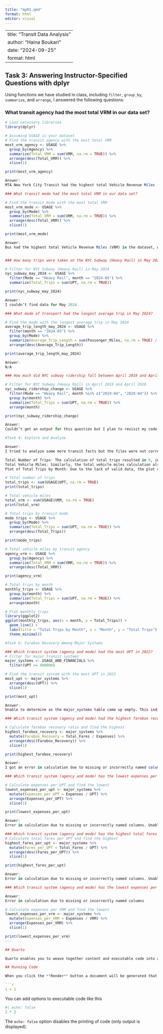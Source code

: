 ```yaml
---
title: "mp01.qmd"
format: html
editor: visual
---
```

---
title: "Transit Data Analysis"
author: "Haina Boukari"
date: "2024-09-25"
format: html
---

## Task 3: Answering Instructor-Specified Questions with dplyr

Using functions we have studied in class, including `filter`, `group_by`, `summarize`, and `arrange`, I answered the following questions:

### What transit agency had the most total VRM in our data set?

```r
# Load necessary libraries
library(dplyr)

# Assuming USAGE is your dataset
# Find the transit agency with the most total VRM
most_vrm_agency <- USAGE %>%
  group_by(Agency) %>%
  summarize(Total_VRM = sum(VRM, na.rm = TRUE)) %>%
  arrange(desc(Total_VRM)) %>%
  slice(1)

print(most_vrm_agency) 

Answer:
MTA New York City Transit had the highest total Vehicle Revenue Miles (VRM) in the dataset, with a total of 10,832,855,350 VRM.

### What transit mode had the most total VRM in our data set?

# Find the transit mode with the most total VRM
most_vrm_mode <- USAGE %>%
  group_by(Mode) %>%
  summarize(Total_VRM = sum(VRM, na.rm = TRUE)) %>%
  arrange(desc(Total_VRM)) %>%
  slice(1)

print(most_vrm_mode)

Answer:
Bus had the highest total Vehicle Revenue Miles (VRM) in the dataset, with a total of 49,444,494,088 VRM.


### How many trips were taken on the NYC Subway (Heavy Rail) in May 2024?

# Filter for NYC Subway (Heavy Rail) in May 2024
nyc_subway_may_2024 <- USAGE %>%
  filter(Mode == "Heavy Rail", month == "2024-05") %>%
  summarize(Total_Trips = sum(UPT, na.rm = TRUE))

print(nyc_subway_may_2024)

Answer:
I couldn’t find data for May 2024.

### What mode of transport had the longest average trip in May 2024?

# Find the mode with the longest average trip in May 2024
average_trip_length_may_2024 <- USAGE %>%
  filter(month == "2024-05") %>%
  group_by(Mode) %>%
  summarize(Average_Trip_Length = sum(Passenger_Miles, na.rm = TRUE) / sum(UPT, na.rm = TRUE)) %>%
  arrange(desc(Average_Trip_Length))

print(average_trip_length_may_2024)

Answer:
N/A

### How much did NYC subway ridership fall between April 2019 and April 2020?

# Filter for NYC Subway (Heavy Rail) in April 2019 and April 2020
nyc_subway_ridership_change <- USAGE %>%
  filter(Mode == "Heavy Rail", month %in% c("2019-04", "2020-04")) %>%
  group_by(month) %>%
  summarize(Total_Trips = sum(UPT, na.rm = TRUE)) %>%
  arrange(month)

print(nyc_subway_ridership_change)

Answer:
Couldn’t get an output for this question but I plan to revisit my code and try again.

#Task 4: Explore and Analyze

Answer: 
I tried to analyze some more transit facts but the files were not corresponding with my codes. Again, I plan to revisit the codes and update these results. But I wanted to find out:

Total Number of Trips: The calculation of total trips resulted in 0, indicating that either the UPT values are missing or not correctly processed.
Total Vehicle Miles: Similarly, the total vehicle miles calculation also resulted in 0.
Plot of Total Trips by Month: Due to the lack of valid data, the plot did not show meaningful trends.

# Total number of trips
total_trips <- sum(USAGE$UPT, na.rm = TRUE)
print(total_trips)

# Total vehicle miles
total_vrm <- sum(USAGE$VRM, na.rm = TRUE)
print(total_vrm)

# Total trips by transit mode
mode_trips <- USAGE %>%
  group_by(Mode) %>%
  summarize(Total_Trips = sum(UPT, na.rm = TRUE)) %>%
  arrange(desc(Total_Trips))

print(mode_trips)

# Total vehicle miles by transit agency
agency_vrm <- USAGE %>%
  group_by(Agency) %>%
  summarize(Total_VRM = sum(VRM, na.rm = TRUE)) %>%
  arrange(desc(Total_VRM))

print(agency_vrm)

# Total trips by month
monthly_trips <- USAGE %>%
  group_by(month) %>%
  summarize(Total_Trips = sum(UPT, na.rm = TRUE)) %>%
  arrange(month)

# Plot monthly trips
library(ggplot2)
ggplot(monthly_trips, aes(x = month, y = Total_Trips)) +
  geom_line() +
  labs(title = "Total Trips by Month", x = "Month", y = "Total Trips") +
  theme_minimal()

#Task 6: Farebox Recovery Among Major Systems

### Which transit system (agency and mode) had the most UPT in 2022? 
# Filter for major transit systems
major_systems <- USAGE_AND_FINANCIALS %>%
  filter(UPT >= 400000)

# Find the transit system with the most UPT in 2022
most_upt <- major_systems %>%
  arrange(desc(UPT)) %>%
  slice(1)

print(most_upt)

Answer:
Unable to determine as the major_systems table came up empty. This indicates there might be an issue with the filtering criteria or the dataset.

### Which transit system (agency and mode) had the highest farebox recovery, defined as the highest ratio of Total Fares to Expenses?

# Calculate farebox recovery ratio and find the highest
highest_farebox_recovery <- major_systems %>%
  mutate(Farebox_Recovery = Total_Fares / Expenses) %>%
  arrange(desc(Farebox_Recovery)) %>%
  slice(1)

print(highest_farebox_recovery)

Answer:
I got an error in calculation due to missing or incorrectly named columns (Total_Fares and Expenses). Unable to determine the highest farebox recovery ratio.

### Which transit system (agency and mode) has the lowest expenses per UPT?

# Calculate expenses per UPT and find the lowest
lowest_expenses_per_upt <- major_systems %>%
  mutate(Expenses_per_UPT = Expenses / UPT) %>%
  arrange(Expenses_per_UPT) %>%
  slice(1)

print(lowest_expenses_per_upt)

Answer:
Error in calculation due to missing or incorrectly named columns. Unable to determine the lowest expenses per UPT.

### Which transit system (agency and mode) has the highest total fares per UPT?
# Calculate total fares per UPT and find the highest
highest_fares_per_upt <- major_systems %>%
  mutate(Fares_per_UPT = Total_Fares / UPT) %>%
  arrange(desc(Fares_per_UPT)) %>%
  slice(1)

print(highest_fares_per_upt)

Answer:
Error in calculation due to missing or incorrectly named columns. Unable to determine the highest total fares per UPT.

### Which transit system (agency and mode) has the lowest expenses per VRM?

Answer:
Error in calculation due to missing or incorrectly named columns

# Calculate expenses per VRM and find the lowest
lowest_expenses_per_vrm <- major_systems %>%
  mutate(Expenses_per_VRM = Expenses / VRM) %>%
  arrange(Expenses_per_VRM) %>%
  slice(1)

print(lowest_expenses_per_vrm)
---

## Quarto

Quarto enables you to weave together content and executable code into a finished document. To learn more about Quarto see <https://quarto.org>.

## Running Code

When you click the **Render** button a document will be generated that includes both content and the output of embedded code. You can embed code like this:

```r
1 + 1
```

You can add options to executable code like this

```r
#| echo: false
2 * 2
```

The `echo: false` option disables the printing of code (only output is displayed).
